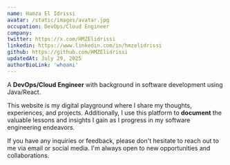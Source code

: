 ```yaml
---
name: Hamza El Idrissi
avatar: /static/images/avatar.jpg
occupation: DevOps/Cloud Engineer
company:
twitter: https://x.com/HMZElidrissi
linkedin: https://www.linkedin.com/in/hmzelidrissi
github: https://github.com/HMZElidrissi
updatedAt: July 29, 2025
authorBioLink: 'whoami'
---
```


A **DevOps/Cloud Engineer** with background in software development using Java/React.

This website is my digital playground where I share my thoughts, experiences, and projects. Additionally, I use this platform to **document** the valuable lessons and insights I gain as I progress in my software engineering endeavors.

If you have any inquiries or feedback, please don't hesitate to reach out to me via email or social media. I'm always open to new opportunities and collaborations.
